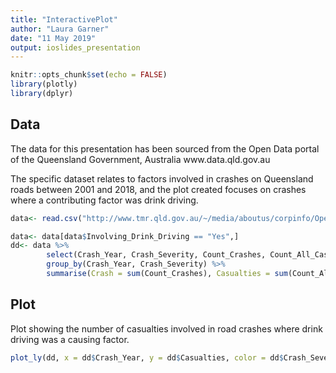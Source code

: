 ```yaml
---
title: "InteractivePlot"
author: "Laura Garner"
date: "11 May 2019"
output: ioslides_presentation
---
```


```r
knitr::opts_chunk$set(echo = FALSE)
library(plotly)
library(dplyr)
```

## Data

The data for this presentation has been sourced from the Open Data portal of the Queensland Government, Australia www.data.qld.gov.au 

The specific dataset relates to factors involved in crashes on Queensland roads between 2001 and 2018, and the plot created focuses on crashes where a contributing factor was drink driving.

```r

data<- read.csv("http://www.tmr.qld.gov.au/~/media/aboutus/corpinfo/Open%20data/crash/factorsinroadcrashes.csv")

data<- data[data$Involving_Drink_Driving == "Yes",]
dd<- data %>%
        select(Crash_Year, Crash_Severity, Count_Crashes, Count_All_Casualties) %>%
        group_by(Crash_Year, Crash_Severity) %>%
        summarise(Crash = sum(Count_Crashes), Casualties = sum(Count_All_Casualties))
```

## Plot

Plot showing the number of casualties involved in road crashes where drink driving was a causing factor.

```r

plot_ly(dd, x = dd$Crash_Year, y = dd$Casualties, color = dd$Crash_Severity, mode = "marker", type = 'scatter')
```

